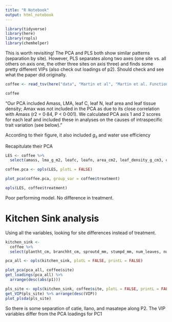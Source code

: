 ```yaml
---
title: "R Notebook"
output: html_notebook
---
```


```r
library(tidyverse)
library(here)
library(ropls)
library(chemhelper)
```

This is worth revisiting!  The PCA and PLS both show similar patterns (separation by site).  However, PLS separates along two axes (one site vs. all others on axis one, the other three sites on axis three) and finds some pretty different VIPs (also check out loadings of p2).  Should check and see what the paper did originally.



```r
coffee <- read_tsv(here("data", "Martin et al", "Martin et al. Functional Ecology.txt"))
```

```r
coffee
```

"Our PCA included Amass, LMA, leaf C, leaf N, leaf area and leaf tissue density; Amax was not included in the PCA as due to its close correlation with Amass (r2 = 0·84, P < 0·001). We calculated PCA axis 1 and 2 scores for each leaf and included these in analyses on the causes of intraspecific trait variation (see below)."

According to their figure, it also included $g_s$ and water use efficiency

Recapitulate their PCA

```r
LES <- coffee %>% 
  select(amass, lma_g_m2, leafc, leafn, area_cm2, leaf_density_g_cm3, cond, wue)

coffee.pca <- opls(LES, plotL = FALSE)
```
```r
plot_pca(coffee.pca, group_var = coffee$treatment)
```

```r
opls(LES, coffee$treatment)
```
Poor performing model.  No difference in treatment.


# Kitchen Sink analysis
Using all the variables, looking for site differences instead of treatment.

```r
kitchen_sink <-
  coffee %>% 
  select(plantht_cm, branchht_cm, sproutd_mm, stumpd_mm, num_leaves, num_fruits, area_m2, thick_mm, wt_mg, amax, trans, vpd, temp, rh, ac_ci, ci, leafcn, cond, wue, lma_g_m2, amass, leaf_density_g_cm3, leafn, leafc, area_cm2, soil_p, soil_n, soil_c, soil_ph, soil_moist)
```

```r
pca_all <- opls(kitchen_sink, plotL = FALSE, printL = FALSE)
```

```r
plot_pca(pca_all, coffee$site)
get_loadings(pca_all) %>% 
  arrange(desc(abs(p1)))
```
```r
pls_site <- opls(kitchen_sink, coffee$site, plotL = FALSE, printL = FALSE)
get_VIP(pls_site) %>% arrange(desc(VIP))
plot_plsda(pls_site)
```

So there is some separation of catie, llano, and masatepe along P2.  The VIP variables differ from the PCA loadings for PC1